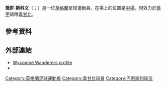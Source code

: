 {{noteTA
|G1=Football
|G2=FAcup
}}
{{Infobox football biography
| name        = Josh Scowen
| image        = JoshScowen+qpr+2017.jpg
| image_size = 
| caption      = 
| fullname     = Joshua Charles Scowen<ref>{{cite web |url=https://www.efl.com/siteassets/efl-documents/202021/efl-squad-numbering-11.09.2020.pdf |title=Notification of shirt numbers: Sunderland |publisher=English Football League |page=68 |accessdate=26 September 2020 |archive-date=2020-09-15 |archive-url=https://web.archive.org/web/20200915175049/https://www.efl.com/siteassets/efl-documents/202021/efl-squad-numbering-11.09.2020.pdf |dead-url=no }}</ref>
| birth_date   = {{Birth date and age|df=y|1993|3|28}}
| birth_place  = [[英格蘭|英格蘭]][[切森特|切森特]]<ref>{{cite book|editor1-first=Glenda|editor1-last=Rollin|editor2-first=Jack|editor2-last=Rollin|title=Sky Sports Football Yearbook 2012–2013|year=2012|publisher=[[Headline_Publishing_Group|Headline]]|location=London|isbn=978-0-7553-6356-8|page=557|edition=43rd}}</ref>
| height       = 
| position     = 中場
| currentclub  = [[韦康比流浪者足球俱乐部|韋甘比]]
| clubnumber   = 28
| youthclubs1  = [[韦康比流浪者足球俱乐部|韋甘比]]
| youthyears1  = {{0|0000}}–2011
| years1       = 2011–2015 | clubs1 = [[韦康比流浪者足球俱乐部|韋甘比]]                | caps1 = 91  | goals1 = 3
| years2       = 2012      | clubs2 = → [[伊斯特本市足球會|伊斯特本]] (loan)     | caps2 = 12   | goals2 = 0
| years3       = 2015–2017 | clubs3 = [[巴恩斯利足球俱乐部|班士利]]                                  | caps3 = 96  | goals3 = 10
| years4       = 2017–2020 | clubs4 = [[女王公园巡游者足球俱乐部|女王公园巡游者]]            | caps4 = 95  | goals4 = 3
| years5       = 2020–2021 | clubs5 = [[桑德兰足球俱乐部|新特蘭]]                            | caps5 = 49  | goals5 = 1
| years6       = 2021–     | clubs6 = [[韦康比流浪者足球俱乐部|韋甘比]]                            | caps6 = 14  | goals6 = 0
| club-update = 09:34, 23 October 2021 (UTC)
}}

'''喬許·斯科文'''（{{lang-en|Josh Scowen}}；{{bd|1993年|3月28日}}）是一位[[英格蘭|英格蘭]]足球運動員。在場上的位置是[[中場|中場]]。現效力於[[英甲|英甲]]球隊[[韦康比流浪者足球俱乐部|韋甘比]]。

==參考資料==
{{Reflist}}

==外部連結==
*[https://web.archive.org/web/20120604105741/http://www.wycombewanderers.co.uk/page/ProfilesDetail/0%2C%2C10430~55363%2C00.html Wycombe Wanderers profile]
*{{soccerbase|58778}}

{{DEFAULTSORT:Scowen, Josh}}
[[Category:英格蘭足球運動員|Category:英格蘭足球運動員]]
[[Category:韋甘比球員|Category:韋甘比球員]]
[[Category:巴恩斯利球员|Category:巴恩斯利球员]]
{{Sport-bio-stub}}